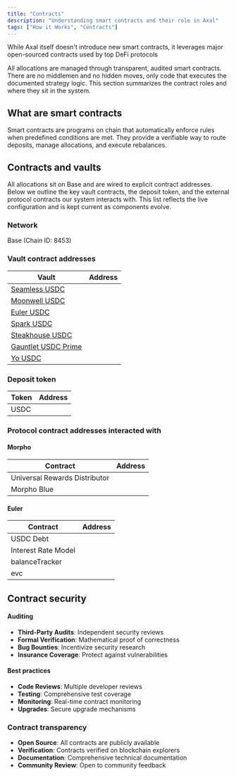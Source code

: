 ```yaml
---
title: "Contracts"
description: "Understanding smart contracts and their role in Axal"
tags: ["How it Works", "Contracts"]
---
```



While Axal itself doesn't introduce new smart contracts, it leverages major open-sourced contracts used by top DeFi protocols

All allocations are managed through transparent, audited smart contracts. There are no middlemen and no hidden moves, only code that executes the documented strategy logic. This section summarizes the contract roles and where they sit in the system.

## What are smart contracts

Smart contracts are programs on chain that automatically enforce rules when predefined conditions are met. They provide a verifiable way to route deposits, manage allocations, and execute rebalances.

## Contracts and vaults

All allocations sit on Base and are wired to explicit contract addresses. Below we outline the key vault contracts, the deposit token, and the external protocol contracts our system interacts with. This list reflects the live configuration and is kept current as components evolve.

### Network

Base (Chain ID: 8453)

### Vault contract addresses

| Vault | Address |
| --- | --- |
| [Seamless USDC](https://seamlessprotocol.com) | <CopyableAddress address="0x616a4E1db48e22028f6bbf20444Cd3b8e3273738" /> |
| [Moonwell USDC](https://moonwell.fi) | <CopyableAddress address="0xc1256Ae5FFc1F2719D4937adb3bbCCab2E00A2Ca" /> |
| [Euler USDC](https://www.euler.finance) | <CopyableAddress address="0xA01a3b5f2041F33522C4efc754a7D096f8800eE16" /> |
| [Spark USDC](https://sparkprotocol.io) | <CopyableAddress address="0x7bFA7C4f149E7415b73bdeDfe609237e29CBF34A" /> |
| [Steakhouse USDC](https://steakhouse.financial) | <CopyableAddress address="0xbeef0F10f9cb27031ad51e3333f9aF9C6B1228183" /> |
| [Gauntlet USDC Prime](https://gauntlet.network) | <CopyableAddress address="0xe8EF4eC5672F09119b96Ab6fB59C27E1b7e44b61" /> |
| [Yo USDC](https://www.yo.xyz/) | <CopyableAddress address="0x0000000f2eB9f69274678c76222B35eEc7588a65" /> |

### Deposit token

| Token | Address |
| --- | --- |
| USDC | <CopyableAddress address="0x833589fC6De6bDE608f4c7C32D4f71b54bdA02913" /> |

### Protocol contract addresses interacted with

#### Morpho

| Contract | Address |
| --- | --- |
| Universal Rewards Distributor | <CopyableAddress address="0x5400ddb270c956e8985184335a16c2aac6ce1333" /> |
| Morpho Blue | <CopyableAddress address="0xBBBB8422cDAf9E8281C7DD20DF3457F10d740596" /> |

#### Euler

| Contract | Address |
| --- | --- |
| USDC Debt | <CopyableAddress address="0xCb268fec51b3E97f4a7DCB0DAD6baba9eC7C6ae8" /> |
| Interest Rate Model | <CopyableAddress address="0xA45ACA351613AF93cEb9C5bd4BB93C3Ec28f8c83" /> |
| balanceTracker | <CopyableAddress address="0x029fDEe858EdB0553D6bfdc538546586641DD7438" /> |
| evc | <CopyableAddress address="0x5301c7dD20bD945D2013b48ed0DEE3A284ca8989" /> |

## Contract security

#### Auditing
- **Third-Party Audits**: Independent security reviews
- **Formal Verification**: Mathematical proof of correctness
- **Bug Bounties**: Incentivize security research
- **Insurance Coverage**: Protect against vulnerabilities

#### Best practices
- **Code Reviews**: Multiple developer reviews
- **Testing**: Comprehensive test coverage
- **Monitoring**: Real-time contract monitoring
- **Upgrades**: Secure upgrade mechanisms

### Contract transparency

- **Open Source**: All contracts are publicly available
- **Verification**: Contracts verified on blockchain explorers
- **Documentation**: Comprehensive technical documentation
- **Community Review**: Open to community feedback
